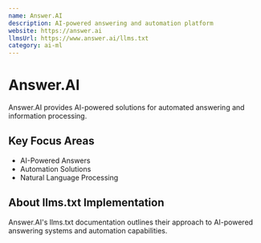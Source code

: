 ```yaml
---
name: Answer.AI
description: AI-powered answering and automation platform
website: https://answer.ai
llmsUrl: https://www.answer.ai/llms.txt
category: ai-ml
---
```


# Answer.AI

Answer.AI provides AI-powered solutions for automated answering and information processing.

## Key Focus Areas

- AI-Powered Answers
- Automation Solutions
- Natural Language Processing

## About llms.txt Implementation

Answer.AI's llms.txt documentation outlines their approach to AI-powered answering systems and automation capabilities.
